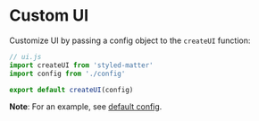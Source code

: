 
# Custom UI

Customize UI by passing a config object to the `createUI` function:

```js
// ui.js
import createUI from 'styled-matter'
import config from './config'

export default createUI(config)
```

<Callout>

**Note**: For an example, see [default config](https://github.com/woro83c/styled-matter/blob/master/src/default-config.js).

</Callout>
